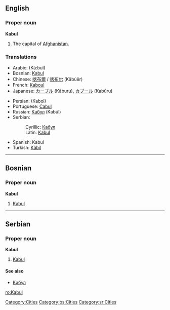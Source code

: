 ==English==
===Proper noun===
'''Kabul'''

# The capital of [[Afghanistan]].

===Translations===
{{top}}
*Arabic: {{ARchar|[[كابل]]}} (Ká:bul)
*Bosnian: [[Kabul#Bosnian|Kabul]] {{m}}
*Chinese: [[喀布爾]] / [[喀布尔]] (Kābùěr)
*French: [[Kaboul]]
*Japanese: [[カーブル]] (Kāburu), [[カブール]] (Kabūru)
{{mid}}
*Persian: {{FAchar|[[كابل]]}} (Kabol)
*Portuguese: [[Cabul]] {{m}}
*Russian: [[Кабул]] (Kabúl) {{m}}
*Serbian:
*:Cyrillic: [[Кабул#Serbian|Кабул]] {{m}}
*:Latin: [[Kabul#Serbian|Kabul]] {{m}}
*Spanish: Kabul {{m}}
*Turkish: [[Kâbil]]
{{bottom}}


[[Category:Cities]]
----

==Bosnian==
===Proper noun===
'''Kabul''' {{m}}
#[[Kabul#English|Kabul]]
[[Category:bs:Cities]]

----

==Serbian==
===Proper noun===
'''Kabul''' {{m}}
#[[Kabul#English|Kabul]]
====See also====
*[[Кабул#Serbian|Кабул]]
[[Category:sr:Cities]]

[[ro:Kabul]]